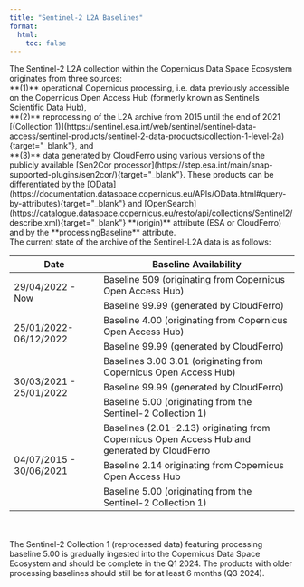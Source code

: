 ```yaml
---
title: "Sentinel-2 L2A Baselines"
format:
  html:
    toc: false
---
```


```{=html}

The Sentinel-2 L2A collection within the Copernicus Data Space Ecosystem originates from three sources: <br />**(1)** operational Copernicus processing, i.e. data previously accessible on the Copernicus Open Access Hub (formerly known as Sentinels Scientific Data Hub), <br />**(2)** reprocessing of the L2A archive from 2015 until the end of 2021 [(Collection 1)](https://sentinel.esa.int/web/sentinel/sentinel-data-access/sentinel-products/sentinel-2-data-products/collection-1-level-2a){target="_blank"}, and <br />**(3)** data generated by CloudFerro using various versions of the publicly available [Sen2Cor processor](https://step.esa.int/main/snap-supported-plugins/sen2cor/){target="_blank"}. These products can be differentiated by the [OData](https://documentation.dataspace.copernicus.eu/APIs/OData.html#query-by-attributes){target="_blank"} and [OpenSearch](https://catalogue.dataspace.copernicus.eu/resto/api/collections/Sentinel2/describe.xml){target="_blank"} **(origin)** attribute (ESA or CloudFerro) and by the **processingBaseline** attribute.
<br />
The current state of the archive of the Sentinel-L2A data is as follows:<br />
<div class="table-responsive">
    <table class="table-s2-baselines">
        <thead>
            <tr>
                    <th>Date</th>
                    <th>Baseline Availability</th>
            </tr>
        </thead>
        <tbody>
            <tr id="date1" class="header">
                <td rowspan="2">29/04/2022 - Now</td>
                <td>Baseline 509 (originating from Copernicus Open Access Hub)</td>
            </tr>
            <tr class="date1">
                <td>Baseline 99.99 (generated by CloudFerro)</td>
            </tr>
            <tr id="date2" class="header">
                <td rowspan="2">25/01/2022-06/12/2022</td>
                <td>Baseline 4.00 (originating from Copernicus Open Access Hub)</td>
             </tr>
             <tr class="date2">
                <td>Baseline 99.99 (generated by CloudFerro)</td>
             <tr id="date3" class="header">
                <td rowspan="3">30/03/2021 - 25/01/2022</td>
                <td>Baselines 3.00 3.01 (originating from Copernicus Open Access Hub)</td>
            </tr>
            <tr class="date3">
                <td>Baseline 99.99 (generated by CloudFerro)</td>
            </tr>       
            <tr class="date3">
                <td>Baseline 5.00 (originating from the Sentinel-2 Collection 1)</td>
            </tr>
            <tr id="date4" class="header">
                <td rowspan="3">04/07/2015 - 30/06/2021</td>
                <td>Baselines (2.01-2.13) originating from Copernicus Open Access Hub and generated by CloudFerro</td>
            </tr>
            <tr class="date3">
                <td>Baseline 2.14 originating from Copernicus Open Access Hub</td>
            </tr>       
            <tr class="date3">
                <td>Baseline 5.00 (originating from the Sentinel-2 Collection 1)</td>
            </tr>          
        </tbody>
    </table>
</div>
<br />
<br />
The Sentinel-2 Collection 1 (reprocessed data) featuring processing baseline 5.00 is gradually ingested into the Copernicus Data Space Ecosystem and should be complete in the Q1 2024. The products with older processing baselines should still be for at least 6 months (Q3 2024).

```